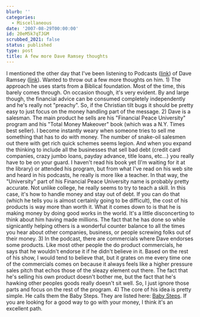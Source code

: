 ```yaml
---
blurb: ''
categories:
  - Miscellaneous
date: '2007-08-29T00:00:00'
id: 20eM5k7qTJGM
scrubbed_2021: false
status: published
type: post
title: A few more Dave Ramsey thoughts
---
```


I mentioned the other day that I've been listening to Podcasts
([link](http://www.daveramsey.com/etc/cms/index.cfm?intContentID=3236))
of Dave Ramsey ([link](http://www.daveramsey.com/)). Wanted to
throw out a few more thoughts on him. 1) The approach he uses
starts from a Biblical foundation. Most of the time, this barely
comes through. On occasion though, it's very evident. By and large
though, the financial advice can be consumed completely
independently and he's really not "preachy". So, if the Christian
tilt bugs it should be pretty easy to just focus on the money
handling part of the message. 2) Dave is a salesman. The main
product he sells are his "Financial Peace University" program and
his "Total Money Makeover" book (which was a N.Y. Times best
seller). I become instantly weary when someone tries to sell me
something that has to do with money. The number of snake-oil
salesmen out there with get rich quick schemes seems legion. And
when you expand the thinking to include all the businesses that
sell bad debt (credit card companies, crazy jumbo loans, payday
advance, title loans, etc...) you really have to be on your guard.
I haven't read his book yet (I'm waiting for it at the library) or
attended his program, but from what I've read on his web site and
heard in his podcasts, he really is more like a teacher. In that
way, the "University" part of his Financial Peace University name
is probably pretty accurate. Not unlike college, he really seems to
try to teach a skill. In this case, it's how to handle money and
stay out of debt. If you can do that (which he tells you is almost
certainly going to be difficult), the cost of his products is way
more than worth it. What it comes down to is that he is making
money by doing good works in the world. It's a little disconcerting
to think about him having made millions. The fact that he has done
so while signicantly helping others is a wonderful counter balance
to all the times you hear about other companies, business, or
people screwing folks out of their money. 3) In the podcast, there
are commercials where Dave endorses some products. Like most other
people the do product commercials, he says that he wouldn't endorse
it if he didn't believe in it. Based on the rest of his show, I
would tend to believe that, but it grates on me every time one of
the commercials comes on because it always feels like a higher
pressure sales pitch that echos those of the sleazy element out
there. The fact that he's selling his own product doesn't bother
me, but the fact that he's hawking other peoples goods really
doesn't sit well. So, I just ignore those parts and focus on the
rest of the program. 4) The core of his idea is pretty simple. He
calls them the Baby Steps. They are listed here:
[Baby Steps](http://www.daveramsey.com/etc/cms/baby_steps_2867.htmlc).
If you are looking for a good way to go with your money, I think
it's an excellent path.
